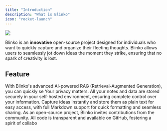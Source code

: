 ```yaml
---
title: "Introduction"
description: "What is Blinko"
icon: "rocket-launch"
---
```


<img className="rounded-md" src="/images/2024-11-29-18-57-46.png" />

Blinko is an **innovative** open-source project designed for individuals who want to quickly capture and organize their fleeting thoughts. Blinko allows users to seamlessly jot down ideas the moment they strike, ensuring that no spark of creativity is lost.

## Feature

<CardGroup cols="1">
  <Card title="AI-Enhanced Note Retrieval" icon="microchip-ai">
    With Blinko's advanced AI-powered RAG (Retrieval-Augmented Generation), you can quickly se
  </Card>

  <Card title="Data Ownership" icon="binary-lock">
    Your privacy matters. All your notes and data are stored securely in your self-hosted environment, ensuring complete control over your information.
  </Card>

  <Card title="Efficient and Fast" icon="rocket-launch">
    Capture ideas instantly and store them as plain text for easy access, with full Markdown support for quick formatting and seamless sharing.
  </Card>

  <Card title="Open for Collaboration" icon="github">
    As an open-source project, Blinko invites contributions from the community. All code is transparent and available on GitHub, fostering a spirit of collabo
  </Card>
</CardGroup>